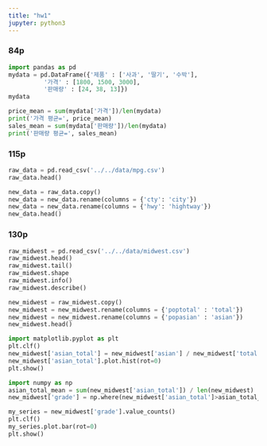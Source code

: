 ```yaml
---
title: "hw1"
jupyter: python3
---
```


### 84p

```python
import pandas as pd
mydata = pd.DataFrame({'제품' : ['사과', '딸기', '수박'],
          '가격' : [1800, 1500, 3000],
          '판매량' : [24, 38, 13]})
mydata
```

```python
price_mean = sum(mydata['가격'])/len(mydata)
print('가격 평균=', price_mean)
sales_mean = sum(mydata['판매량'])/len(mydata)
print('판매량 평균=', sales_mean)
```

### 115p

```python
raw_data = pd.read_csv('../../data/mpg.csv')
raw_data.head()
```

```python
new_data = raw_data.copy()
new_data = new_data.rename(columns = {'cty': 'city'})
new_data = new_data.rename(columns = {'hwy': 'hightway'})
new_data.head()
```

### 130p

```python
raw_midwest = pd.read_csv('../../data/midwest.csv')
raw_midwest.head()
raw_midwest.tail()
raw_midwest.shape
raw_midwest.info()
raw_midwest.describe()
```

```python
new_midwest = raw_midwest.copy()
new_midwest = new_midwest.rename(columns = {'poptotal' : 'total'})
new_midwest = new_midwest.rename(columns = {'popasian' : 'asian'})
new_midwest.head()
```

```python
import matplotlib.pyplot as plt
plt.clf()
new_midwest['asian_total'] = new_midwest['asian'] / new_midwest['total'] * 100
new_midwest['asian_total'].plot.hist(rot=0)
plt.show()
```

```python
import numpy as np
asian_total_mean = sum(new_midwest['asian_total']) / len(new_midwest)
new_midwest['grade'] = np.where(new_midwest['asian_total']>asian_total_mean, 'large', 'small')
```

```python
my_series = new_midwest['grade'].value_counts()
plt.clf()
my_series.plot.bar(rot=0)
plt.show()
```
